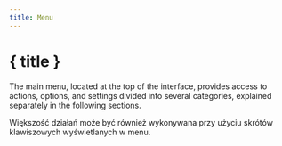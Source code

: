```yaml
---
title: Menu
---
```


<script lang="ts">
</script>

# { title }

The main menu, located at the top of the interface, provides access to actions, options, and settings divided into several categories, explained separately in the following sections.

<DocsNote>

Większość działań może być również wykonywana przy użyciu skrótów klawiszowych wyświetlanych w menu.

</DocsNote>

